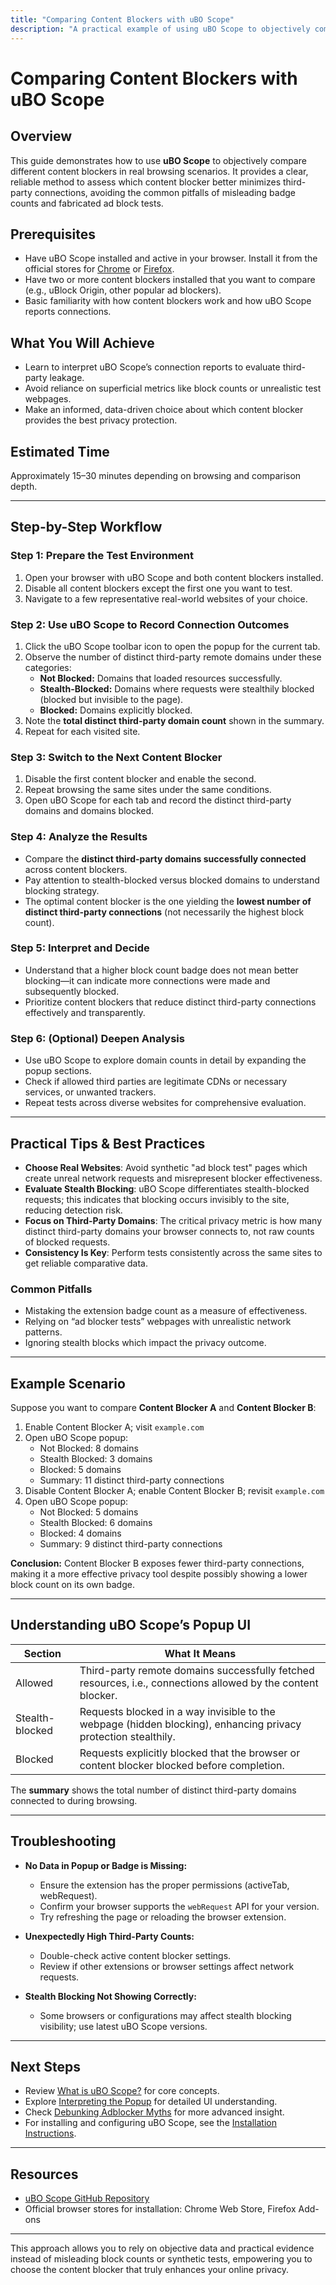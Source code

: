 ```yaml
---
title: "Comparing Content Blockers with uBO Scope"
description: "A practical example of using uBO Scope to objectively compare different content blockers, avoiding misleading badge counts and focusing on meaningful connection outcomes. Evaluate which tool best minimizes third-party leakage."
---
```


# Comparing Content Blockers with uBO Scope

## Overview
This guide demonstrates how to use **uBO Scope** to objectively compare different content blockers in real browsing scenarios. It provides a clear, reliable method to assess which content blocker better minimizes third-party connections, avoiding the common pitfalls of misleading badge counts and fabricated ad block tests.

## Prerequisites
- Have uBO Scope installed and active in your browser. Install it from the official stores for [Chrome](https://chromewebstore.google.com/detail/ubo-scope/bbdpgcaljkaaigfcomhidmneffjjjfgp) or [Firefox](https://addons.mozilla.org/firefox/addon/ubo-scope/).
- Have two or more content blockers installed that you want to compare (e.g., uBlock Origin, other popular ad blockers).
- Basic familiarity with how content blockers work and how uBO Scope reports connections.

## What You Will Achieve
- Learn to interpret uBO Scope’s connection reports to evaluate third-party leakage.
- Avoid reliance on superficial metrics like block counts or unrealistic test webpages.
- Make an informed, data-driven choice about which content blocker provides the best privacy protection.

## Estimated Time
Approximately 15–30 minutes depending on browsing and comparison depth.

---

## Step-by-Step Workflow

### Step 1: Prepare the Test Environment
1. Open your browser with uBO Scope and both content blockers installed.
2. Disable all content blockers except the first one you want to test.
3. Navigate to a few representative real-world websites of your choice.

### Step 2: Use uBO Scope to Record Connection Outcomes
1. Click the uBO Scope toolbar icon to open the popup for the current tab.
2. Observe the number of distinct third-party remote domains under these categories:
   - **Not Blocked:** Domains that loaded resources successfully.
   - **Stealth-Blocked:** Domains where requests were stealthily blocked (blocked but invisible to the page).
   - **Blocked:** Domains explicitly blocked.
3. Note the **total distinct third-party domain count** shown in the summary.
4. Repeat for each visited site.

### Step 3: Switch to the Next Content Blocker
1. Disable the first content blocker and enable the second.
2. Repeat browsing the same sites under the same conditions.
3. Open uBO Scope for each tab and record the distinct third-party domains and domains blocked.

### Step 4: Analyze the Results
- Compare the **distinct third-party domains successfully connected** across content blockers.
- Pay attention to stealth-blocked versus blocked domains to understand blocking strategy.
- The optimal content blocker is the one yielding the **lowest number of distinct third-party connections** (not necessarily the highest block count).

### Step 5: Interpret and Decide
- Understand that a higher block count badge does not mean better blocking—it can indicate more connections were made and subsequently blocked.
- Prioritize content blockers that reduce distinct third-party connections effectively and transparently.

### Step 6: (Optional) Deepen Analysis
- Use uBO Scope to explore domain counts in detail by expanding the popup sections.
- Check if allowed third parties are legitimate CDNs or necessary services, or unwanted trackers.
- Repeat tests across diverse websites for comprehensive evaluation.

---

## Practical Tips & Best Practices
- **Choose Real Websites**: Avoid synthetic "ad block test" pages which create unreal network requests and misrepresent blocker effectiveness.
- **Evaluate Stealth Blocking**: uBO Scope differentiates stealth-blocked requests; this indicates that blocking occurs invisibly to the site, reducing detection risk.
- **Focus on Third-Party Domains**: The critical privacy metric is how many distinct third-party domains your browser connects to, not raw counts of blocked requests.
- **Consistency Is Key**: Perform tests consistently across the same sites to get reliable comparative data.

### Common Pitfalls
- Mistaking the extension badge count as a measure of effectiveness.
- Relying on “ad blocker tests” webpages with unrealistic network patterns.
- Ignoring stealth blocks which impact the privacy outcome.

---

## Example Scenario
Suppose you want to compare **Content Blocker A** and **Content Blocker B**:

1. Enable Content Blocker A; visit `example.com`
2. Open uBO Scope popup:
   - Not Blocked: 8 domains
   - Stealth Blocked: 3 domains
   - Blocked: 5 domains
   - Summary: 11 distinct third-party connections
3. Disable Content Blocker A; enable Content Blocker B; revisit `example.com`
4. Open uBO Scope popup:
   - Not Blocked: 5 domains
   - Stealth Blocked: 6 domains
   - Blocked: 4 domains
   - Summary: 9 distinct third-party connections

**Conclusion:** Content Blocker B exposes fewer third-party connections, making it a more effective privacy tool despite possibly showing a lower block count on its own badge.

---

## Understanding uBO Scope’s Popup UI

| Section         | What It Means                                                                                            |
|-----------------|---------------------------------------------------------------------------------------------------------|
| Allowed         | Third-party remote domains successfully fetched resources, i.e., connections allowed by the content blocker. |
| Stealth-blocked | Requests blocked in a way invisible to the webpage (hidden blocking), enhancing privacy protection stealthily.   |
| Blocked         | Requests explicitly blocked that the browser or content blocker blocked before completion.                |

The **summary** shows the total number of distinct third-party domains connected to during browsing.

---

## Troubleshooting

- **No Data in Popup or Badge is Missing:**
  - Ensure the extension has the proper permissions (activeTab, webRequest).
  - Confirm your browser supports the `webRequest` API for your version.
  - Try refreshing the page or reloading the browser extension.

- **Unexpectedly High Third-Party Counts:**
  - Double-check active content blocker settings.
  - Review if other extensions or browser settings affect network requests.

- **Stealth Blocking Not Showing Correctly:**
  - Some browsers or configurations may affect stealth blocking visibility; use latest uBO Scope versions.

---

## Next Steps
- Review [What is uBO Scope?](../overview/introduction-and-value/what-is-ubo-scope) for core concepts.
- Explore [Interpreting the Popup](../guides/getting-started/popup-intro) for detailed UI understanding.
- Check [Debunking Adblocker Myths](../guides/practical-use-cases/debunk-adblocker-myths) for more advanced insight.
- For installing and configuring uBO Scope, see the [Installation Instructions](../../getting-started/setup-introduction/installation-instructions).

---

## Resources
- [uBO Scope GitHub Repository](https://github.com/gorhill/uBO-Scope)
- Official browser stores for installation: Chrome Web Store, Firefox Add-ons

---

This approach allows you to rely on objective data and practical evidence instead of misleading block counts or synthetic tests, empowering you to choose the content blocker that truly enhances your online privacy.

